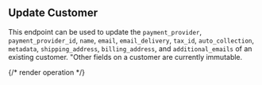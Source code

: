 ## Update Customer

This endpoint can be used to update the `payment_provider`, `payment_provider_id`, `name`, `email`, `email_delivery`, `tax_id`,
`auto_collection`, `metadata`, `shipping_address`, `billing_address`, and `additional_emails` of an existing customer.
"Other fields on a customer are currently immutable.

{/* render operation */}
